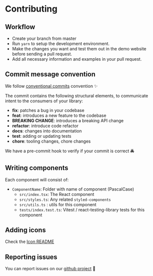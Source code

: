 # Contributing

## Workflow

- Create your branch from master
- Run `yarn` to setup the development environment.
- Make the changes you want and test them out in the demo website before sending a pull request.
- Add all necessary information and examples in your pull request.

## Commit message convention

We follow [conventional commits](https://www.conventionalcommits.org/en/v1.0.0/) convention ✨

The commit contains the following structural elements, to communicate intent to the consumers of your library:

- <strong>fix</strong>: patches a bug in your codebase
- <strong>feat</strong>: introduces a new feature to the codebase
- <strong>BREAKING CHANGE</strong>: introduces a breaking API change
- <strong>refactor</strong>: introduce code refactor
- <strong>docs</strong>: changes into documentation
- <strong>test</strong>: adding or updating tests
- <strong>chore</strong>: tooling changes, chore changes

We have a pre-commit hook to verify if your commit is correct 🚔

## Writing components

Each component will consist of:

- `ComponentName`: Folder with name of component (PascalCase)
  - `src/index.tsx`: The React component
  - `src/styles.ts`: Any related `styled-components`
  - `src/utils.ts` : utils for this component
  - `tests/index.test.ts`: Vitest / react-testing-library tests for this component

## Adding icons

Check the [Icon README](https://github.com/WTTJ/welcome-ui/blob/master/icons/README.md)

## Reporting issues

You can report issues on our [github project](https://github.com/WTTJ/welcome-ui/issues) 🐛
